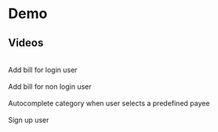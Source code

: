 
# Demo

## Videos

<br />
Add bill for login user
<div style={{marginVertical: 16, backgroundColor: 'black', display: 'grid', placeItems: 'center'}}>
    <ReactPlayer controls='true' playing url='/demo/add_bill_for_login_user.mp4' />
</div>

<br />
Add bill for non login user
<div style={{marginVertical: 16, backgroundColor: 'black', display: 'grid', placeItems: 'center'}}>
    <ReactPlayer controls='true' playing url='/demo/add_bill_for_non_login_user.mp4' />
</div>

<br />
Autocomplete category when user selects a predefined payee
<div style={{marginVertical: 16, backgroundColor: 'black', display: 'grid', placeItems: 'center'}}>
    <ReactPlayer controls='true' playing url='/demo/autocomplete.mp4' />
</div>

<br />
Sign up user
<div style={{marginVertical: 16, backgroundColor: 'black', display: 'grid', placeItems: 'center'}}>
    <ReactPlayer controls='true' playing url='/demo/sign_up_user.mp4' />    
</div>




